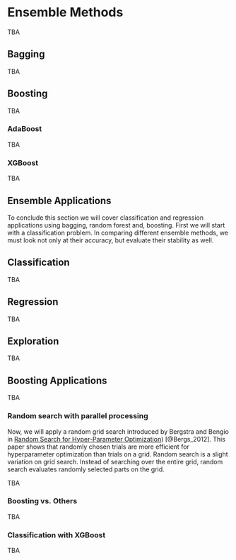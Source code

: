 
# Ensemble Methods

TBA

## Bagging

TBA

## Boosting

TBA

### AdaBoost

TBA
  
### XGBoost

TBA

## Ensemble Applications

To conclude this section we will cover classification and regression applications using bagging, random forest and, boosting. First we will start with a classification problem.  In comparing different ensemble methods, we must look not only at their accuracy, but evaluate their stability as well.


## Classification

TBA

## Regression

TBA

## Exploration

TBA
  
## Boosting Applications

TBA

### Random search with parallel processing
  
Now, we will apply a random grid search introduced by Bergstra and Bengio in [Random Search for Hyper-Parameter Optimization](https://jmlr.csail.mit.edu/papers/volume13/bergstra12a/bergstra12a.pdf)) [@Bergs_2012].  This paper shows that randomly chosen trials are more efficient for hyperparameter optimization than trials on a grid.  Random search is a slight variation on grid search. Instead of searching over the entire grid, random search evaluates randomly selected parts on the grid. 

TBA

### Boosting vs. Others

TBA
  
### Classification with XGBoost

TBA

  